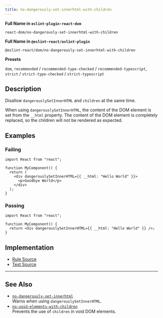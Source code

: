 ```yaml
---
title: no-dangerously-set-innerhtml-with-children
---
```


**Full Name in `eslint-plugin-react-dom`**

```plain copy
react-dom/no-dangerously-set-innerhtml-with-children
```

**Full Name in `@eslint-react/eslint-plugin`**

```plain copy
@eslint-react/dom/no-dangerously-set-innerhtml-with-children
```

**Presets**

`dom`, `recommended` / `recommended-type-checked` / `recommended-typescript`, `strict` / `strict-type-checked` / `strict-typescript`
## Description

Disallow `dangerouslySetInnerHTML` and `children` at the same time.

When using `dangerouslySetInnerHTML`, the content of the DOM element is set from the `__html` property. The content of the DOM element is completely replaced, so the children will not be rendered as expected.

## Examples

### Failing

```tsx
import React from "react";

function MyComponent() {
  return (
    <div dangerouslySetInnerHTML={{ __html: "Hello World" }}>
      <p>Goodbye World</p>
    </div>
  );
}
```

### Passing

```tsx
import React from "react";

function MyComponent() {
  return <div dangerouslySetInnerHTML={{ __html: "Hello World" }} />;
}
```

## Implementation

- [Rule Source](https://github.com/Rel1cx/eslint-react/tree/main/packages/plugins/eslint-plugin-react-dom/src/rules/no-dangerously-set-innerhtml-with-children.ts)
- [Test Source](https://github.com/Rel1cx/eslint-react/tree/main/packages/plugins/eslint-plugin-react-dom/src/rules/no-dangerously-set-innerhtml-with-children.spec.ts)

---

## See Also

- [`no-dangerously-set-innerhtml`](./dom-no-dangerously-set-innerhtml)\
  Warns when using `dangerouslySetInnerHTML`.
- [`no-void-elements-with-children`](./dom-no-void-elements-with-children)\
  Prevents the use of `children` in void DOM elements.
